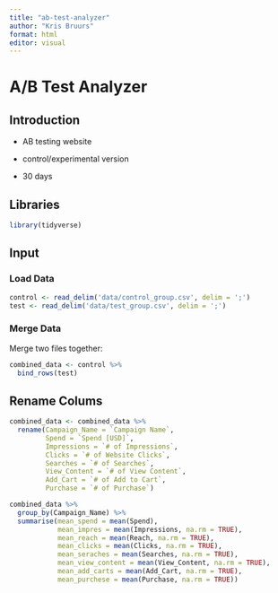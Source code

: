 ```yaml
---
title: "ab-test-analyzer"
author: "Kris Bruurs"
format: html
editor: visual
---
```


# A/B Test Analyzer

## Introduction

-   AB testing website

-   control/experimental version

-   30 days

## Libraries

```r
library(tidyverse)
```

## Input

### Load Data

```r
control <- read_delim('data/control_group.csv', delim = ';')
test <- read_delim('data/test_group.csv', delim = ';')

```

### Merge Data

Merge two files together:

```r
combined_data <- control %>% 
  bind_rows(test)
```

## Rename Colums 

```r
combined_data <- combined_data %>% 
  rename(Campaign_Name = `Campaign Name`,
         Spend = `Spend [USD]`,
         Impressions = `# of Impressions`,
         Clicks = `# of Website Clicks`,
         Searches = `# of Searches`,
         View_Content = `# of View Content`,
         Add_Cart = `# of Add to Cart`,
         Purchase = `# of Purchase`)
```

```r
combined_data %>% 
  group_by(Campaign_Name) %>% 
  summarise(mean_spend = mean(Spend),
            mean_impres = mean(Impressions, na.rm = TRUE),
            mean_reach = mean(Reach, na.rm = TRUE),
            mean_clicks = mean(Clicks, na.rm = TRUE),
            mean_seraches = mean(Searches, na.rm = TRUE),
            mean_view_content = mean(View_Content, na.rm = TRUE),
            mean_add_carts = mean(Add_Cart, na.rm = TRUE),
            mean_purchese = mean(Purchase, na.rm = TRUE))
```
